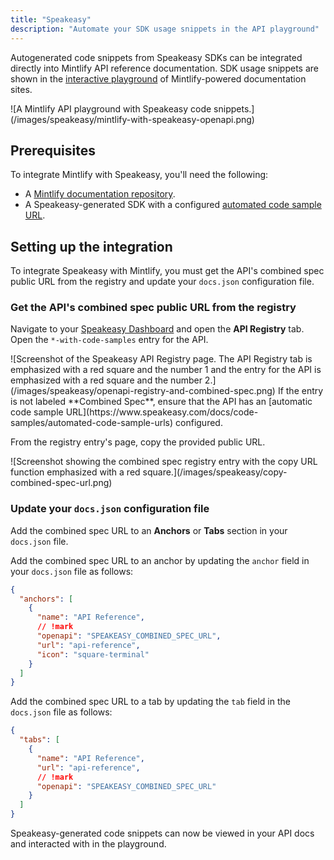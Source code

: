 ```yaml
---
title: "Speakeasy"
description: "Automate your SDK usage snippets in the API playground"
---
```


Autogenerated code snippets from Speakeasy SDKs can be integrated directly into Mintlify API reference documentation. SDK usage snippets are shown in the [interactive playground](/api-playground/overview) of Mintlify-powered documentation sites.

<Frame>
![A Mintlify API playground with Speakeasy code snippets.](/images/speakeasy/mintlify-with-speakeasy-openapi.png)
</Frame>

## Prerequisites

To integrate Mintlify with Speakeasy, you'll need the following:

  - A [Mintlify documentation repository](/quickstart#creating-the-repository).
  - A Speakeasy-generated SDK with a configured [automated code sample URL](https://www.speakeasy.com/docs/code-samples/automated-code-sample-urls).

## Setting up the integration

To integrate Speakeasy with Mintlify, you must get the API's combined spec public URL from the registry and update your `docs.json` configuration file.

### Get the API's combined spec public URL from the registry

Navigate to your [Speakeasy Dashboard](https://app.speakeasy.com) and open the **API Registry** tab. Open the `*-with-code-samples` entry for the API.

<Frame>
![Screenshot of the Speakeasy API Registry page. The API Registry tab is emphasized with a red square and the number 1 and the entry for the API is emphasized with a red square and the number 2.](/images/speakeasy/openapi-registry-and-combined-spec.png)
</Frame>

<Note>
  If the entry is not labeled **Combined Spec**, ensure that the API has an [automatic code sample URL](https://www.speakeasy.com/docs/code-samples/automated-code-sample-urls) configured.
</Note>

From the registry entry's page, copy the provided public URL.

<Frame>
![Screenshot showing the combined spec registry entry with the copy URL function emphasized with a red square.](/images/speakeasy/copy-combined-spec-url.png)
</Frame>

### Update your `docs.json` configuration file 

Add the combined spec URL to an **Anchors** or **Tabs** section in your `docs.json` file.

Add the combined spec URL to an anchor by updating the `anchor` field in your `docs.json` file as follows:

```json docs.json
{
  "anchors": [
    {
      "name": "API Reference",
      // !mark
      "openapi": "SPEAKEASY_COMBINED_SPEC_URL",
      "url": "api-reference",
      "icon": "square-terminal"
    }
  ]
}
```

Add the combined spec URL to a tab by updating the `tab` field in the `docs.json` file as follows:

```json docs.json
{
  "tabs": [
    {
      "name": "API Reference",
      "url": "api-reference",
      // !mark
      "openapi": "SPEAKEASY_COMBINED_SPEC_URL"
    }
  ]
}
```

Speakeasy-generated code snippets can now be viewed in your API docs and interacted with in the playground.
